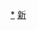 <div style="position: relative" class="center">
{{Image label begin|image=Administrative Division Changji.png|width={{{1|745}}}|link=}} 
{{Image label|x=800|y=860|scale={{{1|745}}}/2980|text=[[昌吉市|<span style="color: black;">'''昌吉市'''</span>]]}}
{{Image label|x=1290|y=750|scale={{{1|745}}}/2980|text=[[阜康市|<span style="color: black;">'''阜康市'''</span>]]}}
{{Image label|x=530|y=790|scale={{{1|745}}}/2980|text=[[呼图壁县|<span style="color: black;">'''呼图壁县'''</span>]]}}
{{Image label|x=340|y=670|scale={{{1|745}}}/2980|text={{vtext|[[玛纳斯县|<span style="color: black;">'''玛纳斯县'''</span>]]}}}}
{{Image label|x=2040|y=750|scale={{{1|745}}}/2980|text=[[奇台县|<span style="color: black;">'''奇台县'''</span>]]}}
{{Image label|x=1610|y=780|scale={{{1|745}}}/2980|text=[[吉木萨尔县|<span style="color: black;">'''吉木萨尔县'''</span>]]}}
{{Image label|x=2450|y=930|scale={{{1|745}}}/2980|text=[[木垒哈萨克自治县|<span style="color: black;">'''木垒哈萨克<br>自治县'''</span>]]}}
</div>
<noinclude>
[[Category:昌吉行政区划|*]]
[[Category:中华人民共和国地级行政区划图|新]]
</noinclude>